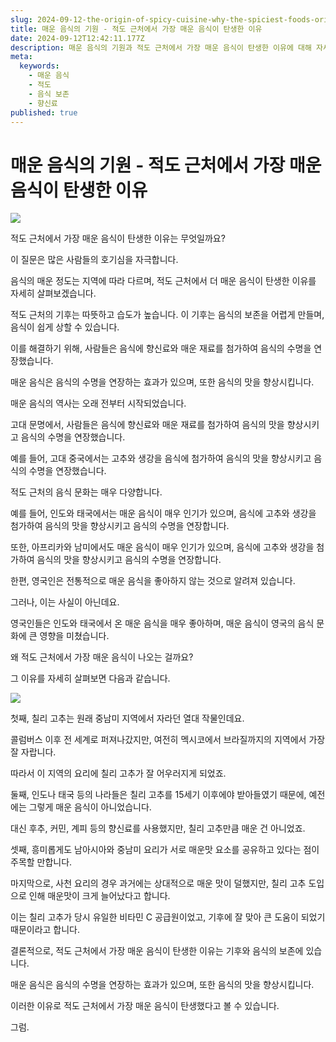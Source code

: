 ```yaml
---
slug: 2024-09-12-the-origin-of-spicy-cuisine-why-the-spiciest-foods-originated-near-the-equator
title: 매운 음식의 기원 - 적도 근처에서 가장 매운 음식이 탄생한 이유
date: 2024-09-12T12:42:11.177Z
description: 매운 음식의 기원과 적도 근처에서 가장 매운 음식이 탄생한 이유에 대해 자세히 살펴봅니다.
meta:
  keywords:
    - 매운 음식
    - 적도
    - 음식 보존
    - 향신료
published: true
---
```


# 매운 음식의 기원 - 적도 근처에서 가장 매운 음식이 탄생한 이유

![](https://blogger.googleusercontent.com/img/a/AVvXsEjxsH7q-MekUWNHNh_4TINrJbpyJ7AK3YZqIHGsmGjajuV5JwQmjFW9ti5licY1Fwf8xeTxeMi_2nnob2rGEkfTWE6aoF40g4HXYbdm3-TX7WqmVODdK0MVgnaOWiTlmJhuC5MYx6Y0RMDnNkwXKOaECfe4_oICmmgTqr_UAZEtCUddDnRsT6JZzbaCFZA)

적도 근처에서 가장 매운 음식이 탄생한 이유는 무엇일까요?

이 질문은 많은 사람들의 호기심을 자극합니다.

음식의 매운 정도는 지역에 따라 다르며, 적도 근처에서 더 매운 음식이 탄생한 이유를 자세히 살펴보겠습니다.

적도 근처의 기후는 따뜻하고 습도가 높습니다. 이 기후는 음식의 보존을 어렵게 만들며, 음식이 쉽게 상할 수 있습니다.

이를 해결하기 위해, 사람들은 음식에 향신료와 매운 재료를 첨가하여 음식의 수명을 연장했습니다.

매운 음식은 음식의 수명을 연장하는 효과가 있으며, 또한 음식의 맛을 향상시킵니다.

매운 음식의 역사는 오래 전부터 시작되었습니다.

고대 문명에서, 사람들은 음식에 향신료와 매운 재료를 첨가하여 음식의 맛을 향상시키고 음식의 수명을 연장했습니다. 

예를 들어, 고대 중국에서는 고추와 생강을 음식에 첨가하여 음식의 맛을 향상시키고 음식의 수명을 연장했습니다.

적도 근처의 음식 문화는 매우 다양합니다.

예를 들어, 인도와 태국에서는 매운 음식이 매우 인기가 있으며, 음식에 고추와 생강을 첨가하여 음식의 맛을 향상시키고 음식의 수명을 연장합니다.

또한, 아프리카와 남미에서도 매운 음식이 매우 인기가 있으며, 음식에 고추와 생강을 첨가하여 음식의 맛을 향상시키고 음식의 수명을 연장합니다.

한편, 영국인은 전통적으로 매운 음식을 좋아하지 않는 것으로 알려져 있습니다.

그러나, 이는 사실이 아닌데요.

영국인들은 인도와 태국에서 온 매운 음식을 매우 좋아하며, 매운 음식이 영국의 음식 문화에 큰 영향을 미쳤습니다.

왜 적도 근처에서 가장 매운 음식이 나오는 걸까요?

그 이유를 자세히 살펴보면 다음과 같습니다.

![](https://blogger.googleusercontent.com/img/a/AVvXsEjicp_GYTIfepEQyzap6bhFiLblCe04KHbEXJ5rxSf8rXCxe6LDfRPe5ozjcqIGJHw-8hf26VWJzS6jZuzy1SPnIiPfpIpRJASChA3Xx03SowQ9sWdLuTSRpb5NtAlR5K7VIzeSh972lxh8sVE5lzxTV7KtIu-pWM_Nz6fbeCTtmRCahpVGb6OV4sv3AYc)

첫째, 칠리 고추는 원래 중남미 지역에서 자라던 열대 작물인데요.

콜럼버스 이후 전 세계로 퍼져나갔지만, 여전히 멕시코에서 브라질까지의 지역에서 가장 잘 자랍니다.

따라서 이 지역의 요리에 칠리 고추가 잘 어우러지게 되었죠.

둘째, 인도나 태국 등의 나라들은 칠리 고추를 15세기 이후에야 받아들였기 때문에, 예전에는 그렇게 매운 음식이 아니었습니다.

대신 후추, 커민, 계피 등의 향신료를 사용했지만, 칠리 고추만큼 매운 건 아니었죠.

셋째, 흥미롭게도 남아시아와 중남미 요리가 서로 매운맛 요소를 공유하고 있다는 점이 주목할 만합니다.

마지막으로, 사천 요리의 경우 과거에는 상대적으로 매운 맛이 덜했지만, 칠리 고추 도입으로 인해 매운맛이 크게 늘어났다고 합니다.

이는 칠리 고추가 당시 유일한 비타민 C 공급원이었고, 기후에 잘 맞아 큰 도움이 되었기 때문이라고 합니다.

결론적으로, 적도 근처에서 가장 매운 음식이 탄생한 이유는 기후와 음식의 보존에 있습니다.

매운 음식은 음식의 수명을 연장하는 효과가 있으며, 또한 음식의 맛을 향상시킵니다.

이러한 이유로 적도 근처에서 가장 매운 음식이 탄생했다고 볼 수 있습니다.

그럼.
